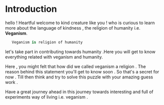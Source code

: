 


# Introduction 
 
 hello ! Heartful welcome to kind creature like you ! who is curious to learn more about the language of kindness , the religion of humanity i.e.	 **Veganism**. 
 
 
```python
   Veganism is religion of humanity
```

let's take part in contributing towards humanity .Here you will get to know everything related with veganism and humanity. 
 
 Here   ,   you   might   felt   that   how   did   we   called   veganism   a   religion    .  The   reason   behind   this   statement   you'll   get   to   know   soon   .   So   that's   a   secret   for   now   .  Till   then   think   and   try   to   solve   this   puzzle   with   your   amazing   guess   work .

 Have   a   great   journey   ahead   in   this   journey   towards   interesting  and   full   of   experiments   way   of    living   i.e. veganism .


  


 









